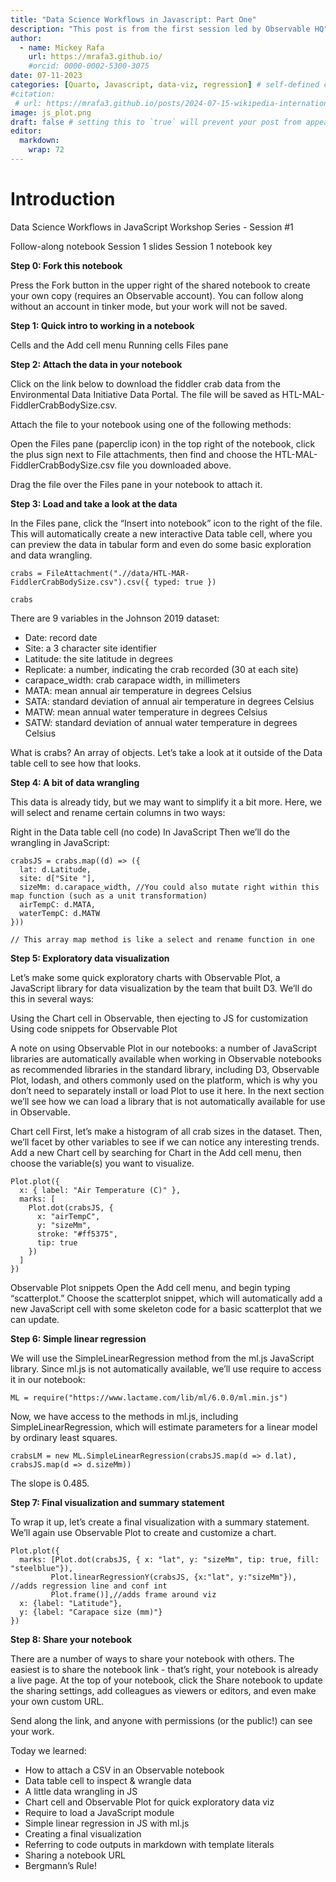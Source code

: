 ```yaml
---
title: "Data Science Workflows in Javascript: Part One"
description: "This post is from the first session led by Observable HQ"
author:
  - name: Mickey Rafa
    url: https://mrafa3.github.io/
    #orcid: 0000-0002-5300-3075
date: 07-11-2023
categories: [Quarto, Javascript, data-viz, regression] # self-defined categories
#citation: 
 # url: https://mrafa3.github.io/posts/2024-07-15-wikipedia-international-mens-soccer/ 
image: js_plot.png
draft: false # setting this to `true` will prevent your post from appearing on your listing page until you're ready!
editor: 
  markdown: 
    wrap: 72
---
```


# Introduction

Data Science Workflows in JavaScript Workshop Series - Session #1

Follow-along notebook Session 1 slides Session 1 notebook key

**Step 0: Fork this notebook**

Press the Fork button in the upper right of the shared notebook to
create your own copy (requires an Observable account). You can follow
along without an account in tinker mode, but your work will not be
saved.

**Step 1: Quick intro to working in a notebook**

Cells and the Add cell menu Running cells Files pane

**Step 2: Attach the data in your notebook**

Click on the link below to download the fiddler crab data from the
Environmental Data Initiative Data Portal. The file will be saved as
HTL-MAL-FiddlerCrabBodySize.csv.

Attach the file to your notebook using one of the following methods:

Open the Files pane (paperclip icon) in the top right of the notebook,
click the plus sign next to File attachments, then find and choose the
HTL-MAL-FiddlerCrabBodySize.csv file you downloaded above.

Drag the file over the Files pane in your notebook to attach it.

**Step 3: Load and take a look at the data**

In the Files pane, click the "Insert into notebook" icon to the right of
the file. This will automatically create a new interactive Data table
cell, where you can preview the data in tabular form and even do some
basic exploration and data wrangling.

```ojs
crabs = FileAttachment(".//data/HTL-MAR-FiddlerCrabBodySize.csv").csv({ typed: true })
```
```ojs
crabs
```

There are 9 variables in the Johnson 2019 dataset:

-   Date: record date
-   Site: a 3 character site identifier
-   Latitude: the site latitude in degrees
-   Replicate: a number, indicating the crab recorded (30 at each site)
-   carapace_width: crab carapace width, in millimeters
-   MATA: mean annual air temperature in degrees Celsius
-   SATA: standard deviation of annual air temperature in degrees
    Celsius
-   MATW: mean annual water temperature in degrees Celsius
-   SATW: standard deviation of annual water temperature in degrees
    Celsius

What is crabs? An array of objects. Let's take a look at it outside of
the Data table cell to see how that looks.

**Step 4: A bit of data wrangling**

This data is already tidy, but we may want to simplify it a bit more.
Here, we will select and rename certain columns in two ways:

Right in the Data table cell (no code) In JavaScript Then we’ll do the
wrangling in JavaScript:

```ojs
crabsJS = crabs.map((d) => ({
  lat: d.Latitude,
  site: d["Site "],
  sizeMm: d.carapace_width, //You could also mutate right within this map function (such as a unit transformation)
  airTempC: d.MATA,
  waterTempC: d.MATW
}))

// This array map method is like a select and rename function in one

```

**Step 5: Exploratory data visualization**

Let’s make some quick exploratory charts with Observable Plot, a
JavaScript library for data visualization by the team that built D3.
We’ll do this in several ways:

Using the Chart cell in Observable, then ejecting to JS for
customization Using code snippets for Observable Plot

A note on using Observable Plot in our notebooks: a number of JavaScript
libraries are automatically available when working in Observable
notebooks as recommended libraries in the standard library, including
D3, Observable Plot, lodash, and others commonly used on the platform,
which is why you don’t need to separately install or load Plot to use it
here. In the next section we’ll see how we can load a library that is
not automatically available for use in Observable.

Chart cell First, let’s make a histogram of all crab sizes in the
dataset. Then, we’ll facet by other variables to see if we can notice
any interesting trends. Add a new Chart cell by searching for Chart in
the Add cell menu, then choose the variable(s) you want to visualize.

```ojs
Plot.plot({
  x: { label: "Air Temperature (C)" },
  marks: [
    Plot.dot(crabsJS, {
      x: "airTempC",
      y: "sizeMm",
      stroke: "#ff5375",
      tip: true
    })
  ]
})
```

Observable Plot snippets Open the Add cell menu, and begin typing
"scatterplot." Choose the scatterplot snippet, which will automatically
add a new JavaScript cell with some skeleton code for a basic
scatterplot that we can update.

**Step 6: Simple linear regression**

We will use the SimpleLinearRegression method from the ml.js JavaScript
library. Since ml.js is not automatically available, we’ll use require
to access it in our notebook:

```ojs
ML = require("https://www.lactame.com/lib/ml/6.0.0/ml.min.js")
```

Now, we have access to the methods in ml.js, including
SimpleLinearRegression, which will estimate parameters for a linear
model by ordinary least squares.

```ojs
crabsLM = new ML.SimpleLinearRegression(crabsJS.map(d => d.lat), crabsJS.map(d => d.sizeMm))
```

The slope is 0.485.

**Step 7: Final visualization and summary statement**

To wrap it up, let’s create a final visualization with a summary
statement. We’ll again use Observable Plot to create and customize a
chart.

```ojs
Plot.plot({
  marks: [Plot.dot(crabsJS, { x: "lat", y: "sizeMm", tip: true, fill: "steelblue"}),
         Plot.linearRegressionY(crabsJS, {x:"lat", y:"sizeMm"}), //adds regression line and conf int
         Plot.frame()],//adds frame around viz
  x: {label: "Latitude"},
  y: {label: "Carapace size (mm)"}
})
```

**Step 8: Share your notebook**

There are a number of ways to share your notebook with others. The
easiest is to share the notebook link - that’s right, your notebook is
already a live page. At the top of your notebook, click the Share
notebook to update the sharing settings, add colleagues as viewers or
editors, and even make your own custom URL.

Send along the link, and anyone with permissions (or the public!) can
see your work.

Today we learned:

* How to attach a CSV in an Observable notebook
* Data table cell to inspect & wrangle data
* A little data wrangling in JS 
* Chart cell and Observable Plot for quick exploratory data viz 
* Require to load a JavaScript module 
* Simple linear regression in JS with ml.js 
* Creating a final visualization 
* Referring to code outputs in markdown with template literals 
* Sharing a notebook URL 
* Bergmann's Rule!
